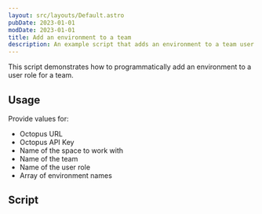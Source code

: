 ```yaml
---
layout: src/layouts/Default.astro
pubDate: 2023-01-01
modDate: 2023-01-01
title: Add an environment to a team
description: An example script that adds an environment to a team user role.
---
```


This script demonstrates how to programmatically add an environment to a user role for a team.

## Usage

Provide values for:

- Octopus URL
- Octopus API Key
- Name of the space to work with
- Name of the team
- Name of the user role
- Array of environment names

## Script

<AddEnvironmentToTeamScripts />